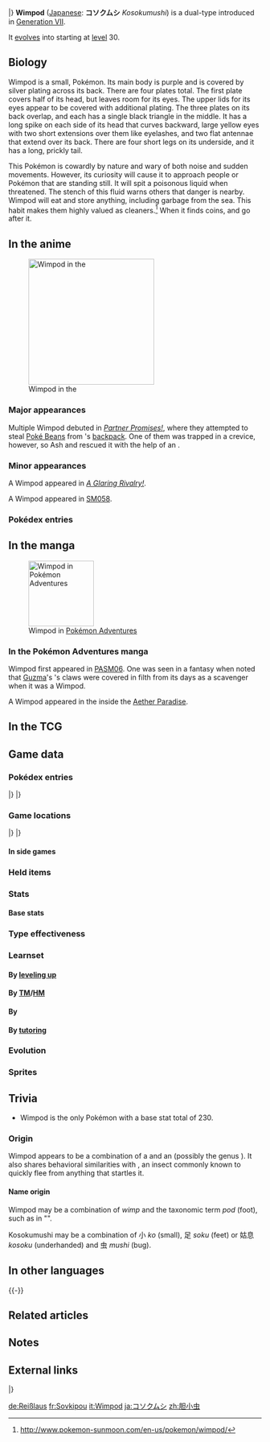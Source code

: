 {{PokémonPrevNext/Head|type=Bug|type2=Water}}
{{PokémonPrevNext/Pokémon|type=Bug|prevnum=766|prev=Passimian|nextnum=768|next=Golisopod}}
|}
{{Pokémon Infobox
|name=Wimpod
|jname=コソクムシ
|tmname=Kosokumushi
|ndex=767
|type1=Bug
|type2=Water
|category=Turn Tail
|height-ftin=1'08"
|height-m=0.5
|weight-lbs=26.5
|weight-kg=12.0
|adex=182
|abilityn=1
|abilitylayout=1
|ability1=Wimp Out
|egggroupn=2
|egggroup1=Bug
|egggroup2=Water 3
|eggcycles=20
|evtotal=1
|evsp=1
|expyield=46
|lv100exp=1,000,000
|gendercode=127
|color=Gray
|catchrate=90
|body=10
|pokefordex=wimpod
|generation=7
|friendship=70
}}
'''Wimpod''' ([[List of Japanese Pokémon names|Japanese]]: '''コソクムシ''' ''Kosokumushi'') is a dual-type {{2t|Bug|Water}} {{OBP|Pokémon|species}} introduced in [[Generation VII]].

It [[Evolution|evolves]] into {{p|Golisopod}} starting at [[level]] 30.

==Biology==
Wimpod is a small, {{wp|arthropod}} Pokémon. Its main body is purple and is covered by silver plating across its back. There are four plates total. The first plate covers half of its head, but leaves room for its eyes. The upper lids for its eyes appear to be covered with additional plating. The three plates on its back overlap, and each has a single black triangle in the middle. It has a long spike on each side of its head that curves backward, large yellow eyes with two short extensions over them like eyelashes, and two flat antennae that extend over its back. There are four short legs on its underside, and it has a long, prickly tail.

This Pokémon is cowardly by nature and wary of both noise and sudden movements. However, its curiosity will cause it to approach people or Pokémon that are standing still. It will spit a poisonous liquid when threatened. The stench of this fluid warns others that danger is nearby. Wimpod will eat and store anything, including garbage from the sea. This habit makes them highly valued as cleaners.<ref>http://www.pokemon-sunmoon.com/en-us/pokemon/wimpod/</ref> When it finds coins, {{p|Murkrow}} and {{p|Meowth}} go after it.

==In the anime==
[[File:Wimpod anime.png|thumb|left|250px|Wimpod in the {{pkmn|anime}}]]
===Major appearances===
Multiple Wimpod debuted in ''[[SM020|Partner Promises!]]'', where they attempted to steal [[Poké Bean]]s from {{Ash}}'s [[Bag|backpack]]. One of them was trapped in a crevice, however, so Ash and {{AP|Pikachu}} rescued it with the help of an {{alo|Exeggutor}}.

===Minor appearances===
A {{pkmn2|wild}} Wimpod appeared in ''[[SM027|A Glaring Rivalry!]]''.

A Wimpod appeared in [[SM058]].

===Pokédex entries===
{{Animedexheader|Alola}}
{{Animedexbody|SM020|Wimpod|Rotom Pokédex|Wimpod, the Turn Tail Pokémon. A {{t|Bug}} and {{t|Water}} type. From beaches to seabeds, Wimpod live in all kinds of places. They eat anything, even if it's rotten. Nature's vacuum cleaners!}}
{{Animedexfooter/Pokémon|''Sun & Moon''|Alola}}

==In the manga==
[[File:Wimpod Adventures.png|130px|thumb|Wimpod in [[Pokémon Adventures]]]]
===In the Pokémon Adventures manga===
Wimpod first appeared in [[PASM06]]. One was seen in a fantasy when {{adv|Sun}} noted that [[Guzma]]'s {{p|Golisopod}}'s claws were covered in filth from its days as a scavenger when it was a Wimpod.

A Wimpod appeared in the {{chap|Sun & Moon}} inside the [[Aether Paradise]].

==In the TCG==
{{main|Wimpod (TCG)}}

==Game data==
===Pokédex entries===
{{Dex/Header|type=Bug|type2=Water}}
{{Dex/NA|gen=VII}}
{{Dex/Gen|gen=VII}}
{{Dex/Entry1|v=Sun|entry=This Pokémon is a coward. As it desperately dashes off, the flailing of its many legs leaves a sparkling clean path in its wake.}}
{{Dex/Entry1|v=Moon|entry=Its habitat varies from beaches to seabeds. A natural scavenger, it will gleefully chow down on anything edible, no matter how rotten.}}
{{Dex/Entry1|v=Ultra Sun|entry=It will pick up anything it finds on the ground. Sometimes it finds coins, so Murkrow and Meowth will go after it.}}
{{Dex/Entry1|v=Ultra Moon|entry=An astonishingly cowardly Pokémon, Wimpod will whir its legs at high speeds to run away if anything comes near it.}}
|}
|}
{{Dex/Footer}}

===Game locations===
{{Availability/Header|type=Bug|type2=Water}}
{{Availability/NA|gen=VII}}
{{Availability/Gen|gen=VII}}
{{Availability/Entry2|v=Sun|v2=Moon|area={{rt|8|Alola}}, [[Poni Breaker Coast]], [[Poni Wilds]]}}
{{Availability/Entry2|v=Ultra Sun|v2=Ultra Moon|area=[[Dividing Peak Tunnel]], {{rt|8|Alola}}, [[Poni Breaker Coast]]}}
|}
|}
{{Availability/Footer}}

====In side games====

===Held items===
===Stats===
====Base stats====
{{Stats
|type=Bug
|type2=Water
|HP=25
|Attack=35
|Defense=40
|SpAtk=20
|SpDef=30
|Speed=80}}

===Type effectiveness===
{{TypeEffectiveness
|type1=Bug
|type2=Water
|Normal=100
|Fighting=50
|Flying=200
|Poison=100
|Ground=50
|Rock=200
|Bug=100
|Ghost=100
|Steel=50
|Fire=100
|Water=50
|Grass=100
|Electric=200
|Psychic=100
|Ice=50
|Dragon=100
|Dark=100
|Fairy=100}}

===Learnset===
====By [[Level|leveling up]]====
{{learnlist/levelh/7|Wimpod|Bug|Water|7}}
{{learnlist/level7|1|Struggle Bug|Bug|Special|50|100|20||'''}}
{{learnlist/level7|1|Sand Attack|Ground|Status|—|100|15}}
{{learnlist/levelf/7|Wimpod|Bug|Water|7}}

====By [[TM]]/[[HM]]====
{{learnlist/tmh/7|Wimpod|Bug|Water|7}}
{{learnlist/tm7|TM06|Toxic|Poison|Status|—|90|10}}
{{learnlist/tm7|TM07|Hail|Ice|Status|—|—|10}}
{{learnlist/tm7|TM10|Hidden Power|Normal|Special|60|100|15}}
{{learnlist/tm7|TM12|Taunt|Dark|Status|—|100|20}}
{{learnlist/tm7|TM17|Protect|Normal|Status|—|—|10}}
{{learnlist/tm7|TM18|Rain Dance|Water|Status|—|—|5}}
{{learnlist/tm7|TM21|Frustration|Normal|Physical|—|100|20}}
{{learnlist/tm7|TM27|Return|Normal|Physical|—|100|20}}
{{learnlist/tm7|TM28|Leech Life|Bug|Physical|80|100|10||'''}}
{{learnlist/tm7|TM32|Double Team|Normal|Status|—|—|15}}
{{learnlist/tm7|TM42|Facade|Normal|Physical|70|100|20}}
{{learnlist/tm7|TM44|Rest|Psychic|Status|—|—|10}}
{{learnlist/tm7|TM45|Attract|Normal|Status|—|100|15}}
{{learnlist/tm7|TM48|Round|Normal|Special|60|100|15}}
{{learnlist/tm7|TM55|Scald|Water|Special|80|100|15||'''}}
{{learnlist/tm7|TM87|Swagger|Normal|Status|—|85|15}}
{{learnlist/tm7|TM88|Sleep Talk|Normal|Status|—|—|10}}
{{learnlist/tm7|TM90|Substitute|Normal|Status|—|—|10}}
{{learnlist/tm7|TM94|Surf|Water|Special|90|100|15||'''}}
{{learnlist/tm7|TM98|Waterfall|Water|Physical|80|100|15||'''}}
{{learnlist/tm7|TM100|Confide|Normal|Status|—|—|20}}
{{learnlist/tmf/7|Wimpod|Bug|Water|7}}

====By {{pkmn|breeding}}====
{{learnlist/breedh/7|Wimpod|Bug|Water|7}}
{{learnlist/breed7|{{MSP|140|Kabuto}}{{MSP|141|Kabutops}}{{MSP|283|Surskit}}{{MSP|564|Tirtouga}}{{MSP|565|Carracosta}}{{MSP|692|Clauncher}}<br>{{MSP|693|Clawitzer}}|Aqua Jet|Water|Physical|40|100|20||'''}}
{{learnlist/breed7|{{MSP|011|Metapod}}{{MSP|014|Kakuna}}{{MSP|098|Krabby}}{{MSP|099|Kingler}}{{MSP|127|Pinsir}}{{MSP|140|Kabuto}}<br>{{MSP|141|Kabutops}}{{MSP|207|Gligar}}{{MSP|472|Gliscor}}{{MSP|222|Corsola}}{{MSP|266|Silcoon}}{{MSP|268|Cascoon}}<br>{{MSP|290|Nincada}}{{MSP|291|Ninjask}}{{MSP|341|Corphish}}{{MSP|342|Crawdaunt}}{{MSP|347|Anorith}}{{MSP|348|Armaldo}}<br>{{MSP|665|Spewpa}}|Harden|Normal|Status|—|—|30}}
{{learnlist/breed7|{{MSP|098|Krabby}}{{MSP|099|Kingler}}{{MSP|212|Scizor}}{{MSP|290|Nincada}}{{MSP|347|Anorith}}{{MSP|348|Armaldo}}<br>{{MSP|632|Durant}}|Metal Claw|Steel|Physical|50|95|35}}
{{learnlist/breed7|{{MSP|091|Cloyster}}{{MSP|204|Pineco}}{{MSP|205|Forretress}}|Spikes|Ground|Status|—|—|20}}
{{learnlist/breed7|{{MSP|099|Kingler}}{{MSP|564|Tirtouga}}{{MSP|565|Carracosta}}{{MSP|752|Araquanid}}|Wide Guard|Rock|Status|—|—|10}}
{{learnlist/breedf/7|Wimpod|Bug|Water|7}}

====By [[Move Tutor|tutoring]]====
{{learnlist/tutorh/7|Wimpod|Bug|Water|7}}
{{learnlist/tutor7|Snore|Normal|Special|50|100|15|||no|yes}}
{{learnlist/tutorf/7|Wimpod|Bug|Water|7}}
<!--
===Side game data===-->

===Evolution===
{{Evobox-2
|type1=Bug
|type2=Water
|pictype=art
|no1=767
|name1=Wimpod
|type1-1=Bug
|type2-1=Water
|evo1={{bag|Rare Candy}}<br>{{color2|000|Level|Level 30}}
|no2=768
|name2=Golisopod
|type1-2=Bug
|type2-2=Water}}

===Sprites===
{{Spritebox/Header|type=Bug|type2=Water}}
{{Spritebox/NA|gen=VII}}
{{Spritebox/7|ndex=767}}
{{Spritebox/Footer|767|Wimpod}}

==Trivia==
* Wimpod is the only Pokémon with a base stat total of 230.

===Origin===
Wimpod appears to be a combination of a {{wp|trilobite}} and an {{wp|isopod}} (possibly the genus ''{{wp|Ligia}}''). It also shares behavioral similarities with {{wp|Silverfish}}, an insect commonly known to quickly flee from anything that startles it.

====Name origin====
Wimpod may be a combination of ''wimp'' and the taxonomic term ''pod'' (foot), such as in "{{wp|Isopoda|isopod}}".

Kosokumushi may be a combination of 小 ''ko'' (small), 足 ''soku'' (feet) or 姑息 ''kosoku'' (underhanded) and 虫 ''mushi'' (bug).

==In other languages==
{{Other languages|type=Bug|type2=Water
|ja=コソクムシ ''Kosokumushi''|jameaning=From {{tt|小 ''ko''|small}}, {{tt|足 ''soku''|feet}} or {{tt|姑息 ''kosoku''|underhanded}} and {{tt|虫 ''mushi''|bug}}
|fr=Sovkipou|frmeaning=From ''{{tt|Sauve qui peut !|save yourself if you can}}'' and ''{{tt|pou|lice}}''
|es=Wimpod|esmeaning=Same as English name
|de=Reißlaus|demeaning=From ''{{tt|Reißaus nehmen|run away}}'' and ''{{tt|Laus|louse}}''
|it=Wimpod|itmeaning=Same as English name
|ko=꼬시레 ''Kkosire''|komeaning=
|zh_cmn=膽小蟲 / 胆小虫 ''Dǎnxiǎchóng''|zh_cmnmeaning=From {{tt|膽小 / 胆小 ''dǎnxiǎ''|cowardly}} and {{tt|蟲 / 虫 ''chóng''|bug}}
|zh_yue=膽小蟲 ''Dáamsíuchùhng''|zh_yuemeaning=From {{tt|膽小 ''dáamsíu''|cowardly}} and {{tt|蟲 ''chùhng''|bug}}
|ru=Вимпод ''Vimpod''|rumeaning=Transcription of English name}}
{{-}}

==Related articles==

==Notes==
<references/>

==External links==
{{PokémonPrevNext/Head|type=Bug|type2=Water}}
{{PokémonPrevNext/Pokémon|type=Bug|prevnum=766|prev=Passimian|nextnum=768|next=Golisopod}}
|}
{{Project Pokédex notice}}

[[de:Reißlaus]]
[[fr:Sovkipou]]
[[it:Wimpod]]
[[ja:コソクムシ]]
[[zh:胆小虫]]